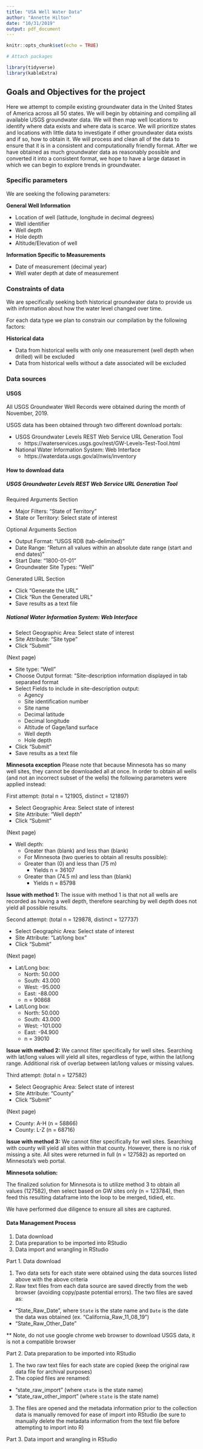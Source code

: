```yaml
---
title: "USA Well Water Data"
author: "Annette Hilton"
date: "10/31/2019"
output: pdf_document
---
```


```r
knitr::opts_chunk$set(echo = TRUE)
```

```r

# Attach packages 

library(tidyverse)
library(kableExtra)

```


## Goals and Objectives for the project 

Here we attempt to compile existing groundwater data in the United States of America across all 50 states. 
We will begin by obtaining and compiling all available USGS groundwater data. We will then map well locations to identify where data exists and where data is scarce. 
We will prioritize states and locations with little data to investigate if other groundwater data exists and if so, how to obtain it. 
We will process and clean all of the data to ensure that it is in a consistent and computationally friendly format. 
After we have obtained as much groundwater data as reasonably possible and converted it into a consistent format, we hope to have a large dataset in which we can begin to explore trends in groundwater. 

### Specific parameters 

We are seeking the following parameters: 

**General Well Information** 

- Location of well (latitude, longitude in decimal degrees)
- Well identifier 
- Well depth 
- Hole depth 
- Altitude/Elevation of well 

**Information Specific to Measurements** 

- Date of measurement (decimal year)
- Well water depth at date of measurement 


### Constraints of data 

We are specifically seeking both historical groundwater data to provide us with information about how the water level changed over time. 

For each data type we plan to constrain our compilation by the following factors: 

**Historical data**

- Data from historical wells with only one measurement (well depth when drilled) will be excluded 
- Data from historical wells without a date associated will be excluded 


### Data sources 

#### USGS

All USGS Groundwater Well Records were obtained during the month of November, 2019. 

USGS data has been obtained through two different download portals:

- USGS Groundwater Levels REST Web Service URL Generation Tool
  - https://waterservices.usgs.gov/rest/GW-Levels-Test-Tool.html
  
- National Water Information System: Web Interface
  - https://waterdata.usgs.gov/al/nwis/inventory
  

#### How to download data 

##### **USGS Groundwater Levels REST Web Service URL Generation Tool** 

Required Arguments Section 

- Major Filters: "State of Territory" 
- State or Territory: Select state of interest 

Optional Arguments Section 

- Output Format: "USGS RDB (tab-delimited)" 
- Date Range: "Return all values within an absolute date range (start and end dates)" 
- Start Date: "1800-01-01" 
- Groundwater Site Types: "Well" 

Generated URL Section 

- Click "Generate the URL" 
- Click "Run the Generated URL" 
- Save results as a text file 

##### **National Water Information System: Web Interface** 

- Select Geographic Area: Select state of interest
- Site Attribute: "Site type" 
- Click "Submit" 

(Next page)

- Site type: "Well" 
- Choose Output format: "Site-description information displayed in tab separated format 
- Select Fields to include in site-description output: 
  - Agency
  - Site identification number
  - Site name 
  - Decimal latitude 
  - Decimal longitude 
  - Altitude of Gage/land surface
  - Well depth 
  - Hole depth 
- Click "Submit" 
- Save results as a text file


**Minnesota exception**
Please note that because Minnesota has so many well sites, they cannot be downloaded all at once. In order to obtain all wells (and not an incorrect subset of the wells) the following parameters were applied instead: 

First attempt: (total n = 121905, distinct = 121897)

- Select Geographic Area: Select state of interest
- Site Attribute: "Well depth" 
- Click "Submit" 

(Next page)

- Well depth: 
  - Greater than (blank) and less than (blank)
  - For Minnesota (two queries to obtain all results possible): 
  - Greater than (0) and less than (75 m) 
    - Yields n = 36107
  - Greater than (74.5 m) and less than (blank) 
    - Yields n = 85798

**Issue with method 1:** The issue with method 1 is that not all wells are recorded as having a well depth, therefore searching by well depth does not yield all possible results. 
  
Second attempt: (total n = 129878, distinct = 127737)

- Select Geographic Area: Select state of interest
- Site Attribute: "Lat/long box" 
- Click "Submit" 

(Next page) 

- Lat/Long box: 
  - North: 50.000
  - South: 43.000
  - West: -95.000 
  - East: -88.000 
  - n = 90868
  
- Lat/Long box: 
  - North: 50.000
  - South: 43.000
  - West: -101.000
  - East: -94.900
  - n = 39010

**Issue with method 2:** We cannot filter specifically for well sites. Searching with lat/long values will yield all sites, regardless of type, within the lat/long range. Additional risk of overlap between lat/long values or missing values. 
  
Third attempt: (total n = 127582)

- Select Geographic Area: Select state of interest
- Site Attribute: "County" 
- Click "Submit" 

(Next page)

- County: A-H (n = 58866)
- County: L-Z (n = 68716)


**Issue with method 3:** We cannot filter specifically for well sites. Searching with county will yield all sites within that county. However, there is no risk of missing a site. All sites were returned in full (n = 127582) as reported on Minnesota's web portal.

**Minnesota solution:**

The finalized solution for Minnesota is to utilize method 3 to obtain all values (127582), then select based on GW sites only (n = 123784), then feed this resulting dataframe into the loop to be merged, tidied, etc.

We have performed due diligence to ensure all sites are captured. 

#### Data Management Process 

1. Data download 
2. Data preparation to be imported into RStudio 
3. Data import and wrangling in RStudio 

Part 1. Data download 

1. Two data sets for each state were obtained using the data sources listed above with the above criteria 
2. Raw text files from each data source are saved directly from the web browser (avoiding copy/paste potential errors). The two files are saved as:
  - "State_Raw_Date", where `State` is the state name and `Date` is the date the data was obtained (ex. "California_Raw_11_08_19") 
  - "State_Raw_Other_Date" 
  
** Note, do not use google chrome web browser to download USGS data, it is not a compatible browser


Part 2. Data preparation to be imported into RStudio 

1. The two raw text files for each state are copied (keep the original raw data file for archival purposes)
2. The copied files are renamed: 
  - "state_raw_import" (where `state` is the state name)
  - "state_raw_other_import" (where `state` is the state name)
3. The files are opened and the metadata information prior to the collection data is manually removed for ease of import into RStudio (be sure to manually delete the metadata information from the text file before attempting to import into R)

Part 3. Data import and wrangling in RStudio 

